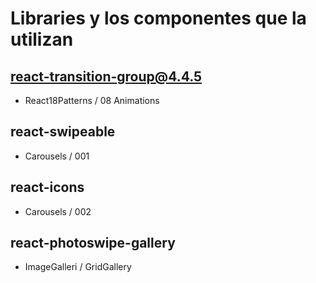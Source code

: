 # Libraries y los componentes que la utilizan

## react-transition-group@4.4.5

- React18Patterns / 08 Animations

## react-swipeable

- Carousels / 001

## react-icons

- Carousels / 002

## react-photoswipe-gallery

- ImageGalleri / GridGallery